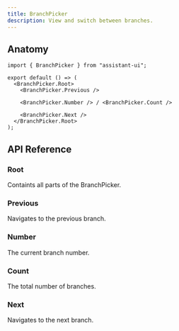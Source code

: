```yaml
---
title: BranchPicker
description: View and switch between branches.
---
```


## Anatomy

```tsx
import { BranchPicker } from "assistant-ui";

export default () => (
  <BranchPicker.Root>
    <BranchPicker.Previous />

    <BranchPicker.Number /> / <BranchPicker.Count />

    <BranchPicker.Next />
  </BranchPicker.Root>
);
```

## API Reference

### Root

Containts all parts of the BranchPicker.

### Previous

Navigates to the previous branch.

### Number

The current branch number.

### Count

The total number of branches.

### Next

Navigates to the next branch.
